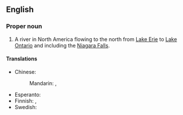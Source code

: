 ==English==
{{wikipedia}}

===Proper noun===
{{en-proper noun|head=[[Niagara]] [[river|River]]}}

# A river in North America flowing to the north from [[Lake Erie]] to [[Lake Ontario]] and including the [[Niagara Falls]].

====Translations====
{{trans-top|river in North America}}
* Chinese:
*: Mandarin: {{t|cmn|尼亞加拉河|sc=Hani}}, {{t|cmn|尼亚加拉河|tr=Níyǎjiālāhé|sc=Hani}}
{{trans-mid}}
* Esperanto: {{t|eo|Niagaro}}
* Finnish: {{t|fi|Niagara}}, {{t|fi|Niagara-[[joki]]}}
* Swedish: {{t|sv|Niagarafloden}}
{{trans-bottom}}

{{topics|en|Rivers in Canada|Rivers in the United States}}